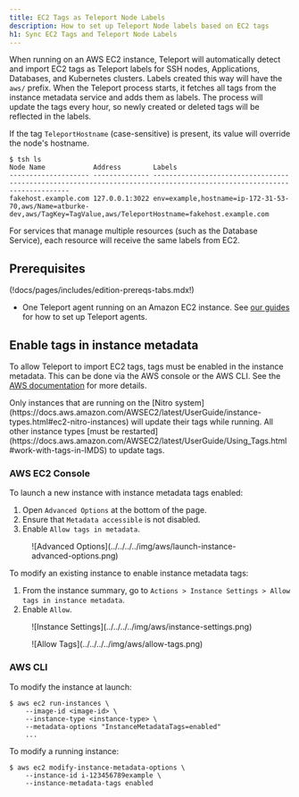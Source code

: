 ```yaml
---
title: EC2 Tags as Teleport Node Labels
description: How to set up Teleport Node labels based on EC2 tags
h1: Sync EC2 Tags and Teleport Node Labels
---
```


When running on an AWS EC2 instance, Teleport will automatically detect and import EC2 tags as
Teleport labels for SSH nodes, Applications, Databases, and Kubernetes clusters. Labels created
this way will have the `aws/` prefix. When the Teleport process starts, it fetches all tags from 
the instance metadata service and adds them as labels. The process will update the tags every hour, 
so newly created or deleted tags will be reflected in the labels.

If the tag `TeleportHostname` (case-sensitive) is present, its value will override the node's hostname.

```code
$ tsh ls
Node Name            Address        Labels                                                                                                                  
-------------------- -------------- ----------------------------------------------------------------------------------------------------------------------- 
fakehost.example.com 127.0.0.1:3022 env=example,hostname=ip-172-31-53-70,aws/Name=atburke-dev,aws/TagKey=TagValue,aws/TeleportHostname=fakehost.example.com
```

<Notice type="note">
  For services that manage multiple resources (such as the Database Service), each resource will receive the
  same labels from EC2.
</Notice>

## Prerequisites

(!docs/pages/includes/edition-prereqs-tabs.mdx!)
- One Teleport agent running on an Amazon EC2 instance. See
  [our guides](../../../enroll-resources/agents/join-services-to-your-cluster.mdx) for how to set up Teleport agents.

## Enable tags in instance metadata

To allow Teleport to import EC2 tags, tags must be enabled in the instance metadata. This can be done
via the AWS console or the AWS CLI. See the [AWS documentation](https://docs.aws.amazon.com/AWSEC2/latest/UserGuide/Using_Tags.html#allow-access-to-tags-in-IMDS)
for more details.

<Admonition type="note" title="Note">
  Only instances that are running on the [Nitro system](https://docs.aws.amazon.com/AWSEC2/latest/UserGuide/instance-types.html#ec2-nitro-instances)
  will update their tags while running. All other instance types [must be restarted](https://docs.aws.amazon.com/AWSEC2/latest/UserGuide/Using_Tags.html#work-with-tags-in-IMDS)
  to update tags.
</Admonition>

### AWS EC2 Console

To launch a new instance with instance metadata tags enabled:

1. Open `Advanced Options` at the bottom of the page.
1. Ensure that `Metadata accessible` is not disabled.
1. Enable `Allow tags in metadata`.

<Figure align="left" bordered caption="Advanced Options">
  ![Advanced Options](../../../../img/aws/launch-instance-advanced-options.png)
</Figure>

To modify an existing instance to enable instance metadata tags:

1. From the instance summary, go to `Actions > Instance Settings > Allow tags in instance metadata`.
1. Enable `Allow`.

<Figure align="left" bordered caption="Instance Settings">
  ![Instance Settings](../../../../img/aws/instance-settings.png)
</Figure>

<Figure align="left" bordered caption="Allow Tags">
  ![Allow Tags](../../../../img/aws/allow-tags.png)
</Figure>

### AWS CLI

To modify the instance at launch:

```code
$ aws ec2 run-instances \
    --image-id <image-id> \
    --instance-type <instance-type> \
    --metadata-options "InstanceMetadataTags=enabled"
    ...
```

To modify a running instance:

```code
$ aws ec2 modify-instance-metadata-options \
    --instance-id i-123456789example \
    --instance-metadata-tags enabled
```
